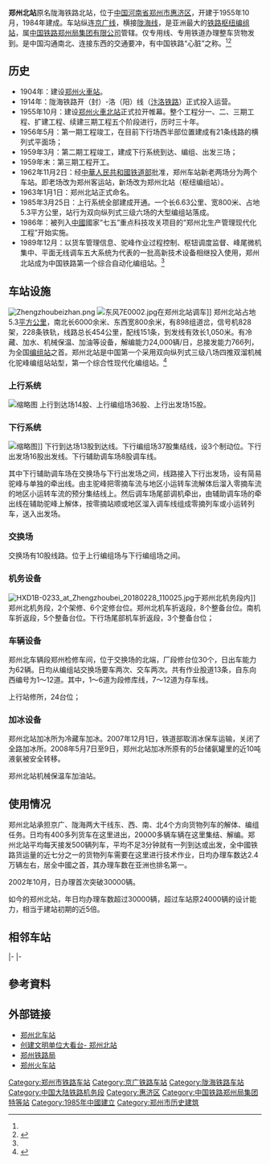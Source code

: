 {{refimprove|time=2019-06-07T14:02:39+00:00}}
{{noteTA
|1=zh-cn:始发车次; zh-tw:列車班次; zh-hk:列車班次;
|2=zh-cn:车次; zh-hk:班次;
}}
{{Infobox China railway station 
|车站名称 = 郑州北站
|eng_name = Zhengzhoubei Railway Station
|图片 = 20220608 Zhengzhoubei Railway Station.jpg
|图片介绍 = 上、下编场俯瞰
|车站代码 = 20663
|车站位置 = [[河南省|河南省]][[郑州市|郑州市]][[惠济区|惠济区]]沙口路
|坐标 = {{coord|34|48|23|N|113|36|18|E|display=inline,title}}
|车站功能 = 编组站
|归属 = [[郑州局集团|郑州局集团]]
|线路 = [[京广铁路|京广铁路]]<br/>[[陇海铁路|陇海铁路]]<br/>[[郑州铁路西北环线|郑州铁路西北环线]]
|车站等级 = [[特等站_(中铁)|特等站]]
|使用状态 = 使用中
}}
'''郑州北站'''原名陇海铁路北站，位于[[中国|中国]][[河南省|河南省]][[郑州市|郑州市]][[惠济区|惠济区]]，开建于1955年10月，1984年建成。车站纵连[[京广铁路|京广线]]，横接[[陇海铁路|陇海线]]，是亚洲最大的[[编组站|铁路枢纽编组站]]，属[[中国铁路郑州局集团有限公司|中国铁路郑州局集团有限公司]]管辖。仅专用线、专用铁道办理整车货物发到。是中国沟通南北、连接东西的交通要冲，有中国铁路“心脏”之称。<ref name="zzbz"/><ref>{{cite web |url=http://www.ha.xinhuanet.com/xhzt/2011-06/01/content_22911077.htm |language= |title=郑州北站：为中原经济区建设做出新贡献 |publisher=新华网河南频道 |date=2011-06-01 |accessdate= |deadurl=yes |archiveurl=https://web.archive.org/web/20150924024811/http://www.ha.xinhuanet.com/xhzt/2011-06/01/content_22911077.htm |archivedate=2015-09-24 }}</ref>

==历史==
*1904年：建设[[郑州火車站|郑州火車站]]。
*1914年：陇海铁路开（封）-洛（阳）线（[[汴洛铁路|汴洛铁路]]）正式投入运营。
*1955年10月：建设[[郑州火車北站|郑州火車北站]]正式拉开帷幕。整个工程分一、二、三期工程、扩建工程、续建三期工程五个阶段进行，历时三十年。
*1956年5月：第一期工程竣工，在目前下行场西半部位置建成有21条线路的横列式平面场；
*1959年3月：第二期工程竣工，建成下行系统到达、编组、出发三场；
*1959年末：第三期工程开工。
*1962年11月2日：经[[中華人民共和國铁道部|中華人民共和國铁道部]]批准，郑州车站新老两场分为两个车站。即老场改为郑州客运站，新场改为郑州北站（枢纽编组站）。  
*1963年1月1日：郑州北站正式命名。
*1985年3月25日：上行系统全部建成开通。一个长6.63公里、宽800米、占地5.3平方公里，站行为双向纵列式三级六场的大型编组站落成。
*1986年：被列入[[中國|中國]]國家“七五”重点科技攻关项目的“郑州北生产管理现代化工程”开始实施。 
*1989年12月：以货车管理信息、驼峰作业过程控制、枢钮调度监督、峰尾微机集中、平面无线调车五大系统为代表的一批高新技术设备相继投入使用，郑州北站成为中国铁路第一个综合自动化编组站。<ref name="zzbz"/>

==车站设施==
[[File:Zhengzhoubeizhan.png|thumb]]
[[File:东风7E0002.jpg|thumb]]在郑州北站调车]]
郑州北站占地5.3[[平方公里|平方公里]]，南北长6000余米、东西宽800余米，有898组道岔，信号机828架，228条铁轨，线路总长454公里，配线151条，到发线有效长1,050米。有冷藏、加水、机械保温、加油等设备，解编能力24,000辆/日，总接发能力766列，为全国[[编组站|编组站]]之首。郑州北站是中国第一个采用双向纵列式三级八场四推双溜机械化驼峰编组站站型，第一个综合性现代化编组站。<ref name="zzbz">{{cite web|url=http://www.henan.gov.cn/hngk/system/2006/08/02/010000226.shtml|title=郑州北站，亚洲最大的列车编组站|publisher=河南政府网|date=|language=zh-hans|access-date=2008-08-06|archive-url=https://web.archive.org/web/20080830005228/http://www.henan.gov.cn/hngk/system/2006/08/02/010000226.shtml|archive-date=2008-08-30|dead-url=yes}}</ref>

===上行系统===
[[File:Zhengzhou_North_Railway_Station_20190409.jpg|缩略图]]
上行到达场14股、上行编组场36股、上行出发场15股。
===下行系统===
[[File:20220608_Jingguang_Expwy_and_Zhengzhoubei_Railway_Station.jpg|缩略图]]]]
下行到达场13股到达线。下行编组场37股集结线，设3个制动位。下行出发场16股出发线。下行辅助调车场8股调车线。

其中下行辅助调车场在交换场与下行出发场之间，线路接入下行出发场，设有简易驼峰与单独的牵出线。由主驼峰把零摘车流与地区小运转车流解体后溜入零摘车流的地区小运转车流的预分集结线上。然后调车场尾部调机牵出，由辅助调车场的牵出线在辅助驼峰上解体，按零摘站顺或地区溜入调车线组成零摘列车或小运转列车，送入出发场。
===交换场===
交换场有10股线路。位于上行编组场与下行编组场之间。
===机务设备===
[[File:HXD1B-0233_at_Zhengzhoubei_20180228_110025.jpg|thumb]]于郑州北机务段内]]
郑州北机务段，2个架修、6个定修台位。郑州北机车折返段，8个整备台位。南机车折返段，5个整备台位。下行场尾部机车折返段，3个整备台位；

===车辆设备===
郑州北车辆段郑州检修车间，位于交换场的北端，厂段修台位30个，日出车能力为62辆。日均从编组站交换场要车两次、交车两次。共有作业股道13条，自东向西编号为1～12道。其中，1～6道为段修库线，7～12道为存车线。

上行站修所，24台位；

===加冰设备===
郑州北站加冰所为冷藏车加冰。2007年12月1日，铁道部取消冰保车运输，关闭了全路加冰所。2008年5月7日至9日，郑州北站加冰所原有的5台储氨罐里的近10吨液氨被安全转移。

郑州北站机械保温车加油站。

==使用情况==
郑州北站承担京广、陇海两大干线东、西、南、北4个方向货物列车的解体、编组任务。日均有400多列货车在这里进出，20000多辆车辆在这里集结、解编。郑州北站平均每天接发500辆列车，平均不足3分钟就有一列到达或出发，全中國铁路货运量的近七分之一的货物列车需要在这里进行技术作业，日均办理车数达2.4万辆左右，居全中國之首，其办理车数在亚洲也排名第一。

2002年10月，日办理首次突破30000辆。

如今的郑州北站，年日均办理车数超过30000辆，超过车站原24000辆的设计能力，相当于建站初期的近5倍。

<!--“那是全国铁路系统最大的出发场，有几十股道岔，几十辆火车头全停向一个方向，生火待发，喷云吐雾，场面很壮观很迷人。”——[[朱学勤|朱学勤]]《火车上的记忆》<ref>{{Cite web|title=被京广铁路改变的城市:郑州和武汉的发展与“争斗”|url=http://hb.ifeng.com/dfzx/detail_2013_12/12/1582746_0.shtml|accessdate=2020-03-27|author=|date=2013-12-12|format=|publisher=[[中国周刊|中国周刊]]|language=}}</ref>-->

==相邻车站==
{{start rail box|[[File:China_Railways.svg|16px]][[中国铁路|中国铁路]]}}
{{s-inop|[[东双桥站|东双桥站]]|[[丰台站|丰台站]]方向}}
{{s-line|[[京广铁路|京广铁路]]<br/>郑州北站}}
{{s-inop|[[馬寨站_(鄭州)|馬寨站]]|[[广州站|广州站]]方向}}
|-
{{s-inop|[[馬寨站_(鄭州)|馬寨站]]|[[连云站|连云站]]方向}}
{{s-line|[[陇海铁路|陇海铁路]]<br/>郑州北站}}
{{s-inop|[[中原站_(郑州)|中原站]]|[[兰州站|兰州站]]方向}}
|-
{{Terminus}}
{{s-line|[[郑州铁路西北环线|郑州铁路西北环线]]<br/>郑州北站}}
{{s-inop|[[欢河站|欢河站]]|[[陇海铁路|陇海铁路]][[铁炉站|铁炉站]]方向}}
{{end box}}

==參考資料==
<div class="references-small">
<references />
</div>

==外部链接==
{{commonscat|Zhengzhoubei Railway Station}}
*[http://www.zytdgqt.com/school/blj/zyzx/index.htm 郑州北车站] {{Wayback|url=http://www.zytdgqt.com/school/blj/zyzx/index.htm |date=20080607074512 }}
*[https://web.archive.org/web/20100328142609/http://www.china-mor.gov.cn/rdzt/jxwmjs/zz/index.htm 创建文明单位大看台- 郑州北站]
*[https://web.archive.org/web/20090211132552/http://zztlj.com/ 郑州铁路局]
*[https://web.archive.org/web/20080805124406/http://www.zzhcz.com/ 郑州火车站]

{{郑州铁路及枢纽}}
{{郑州铁路车站}}
{{京广铁路}}
{{陇海铁路}}
{{郑州铁路西北环线}}
{{中国铁路编组站}}

[[Category:郑州市铁路车站|Category:郑州市铁路车站]]
[[Category:京广铁路车站|Category:京广铁路车站]]
[[Category:陇海铁路车站|Category:陇海铁路车站]]
[[Category:中国大陆铁路机务段|Category:中国大陆铁路机务段]]
[[Category:惠济区|Category:惠济区]]
[[Category:中国铁路郑州局集团特等站|Category:中国铁路郑州局集团特等站]]
[[Category:1985年中國建立|Category:1985年中國建立]]
[[Category:郑州市历史建筑|Category:郑州市历史建筑]]
